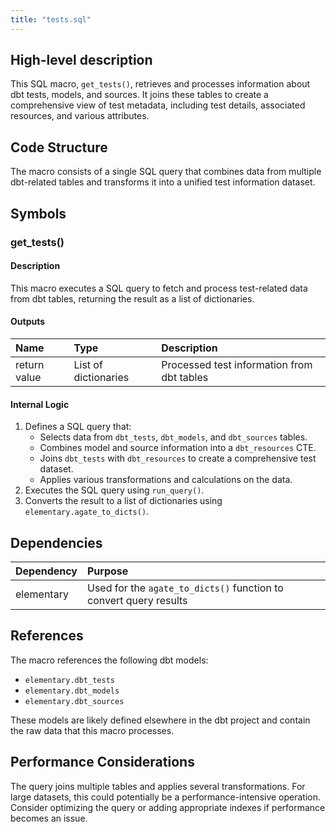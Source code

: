 ```yaml
---
title: "tests.sql"
---
```


## High-level description
This SQL macro, `get_tests()`, retrieves and processes information about dbt tests, models, and sources. It joins these tables to create a comprehensive view of test metadata, including test details, associated resources, and various attributes.

## Code Structure
The macro consists of a single SQL query that combines data from multiple dbt-related tables and transforms it into a unified test information dataset.

## Symbols

### get_tests()
#### Description
This macro executes a SQL query to fetch and process test-related data from dbt tables, returning the result as a list of dictionaries.

#### Outputs
| Name | Type | Description |
|:-----|:-----|:------------|
| return value | List of dictionaries | Processed test information from dbt tables |

#### Internal Logic
1. Defines a SQL query that:
   - Selects data from `dbt_tests`, `dbt_models`, and `dbt_sources` tables.
   - Combines model and source information into a `dbt_resources` CTE.
   - Joins `dbt_tests` with `dbt_resources` to create a comprehensive test dataset.
   - Applies various transformations and calculations on the data.
2. Executes the SQL query using `run_query()`.
3. Converts the result to a list of dictionaries using `elementary.agate_to_dicts()`.

## Dependencies
| Dependency | Purpose |
|:-----------|:--------|
| elementary | Used for the `agate_to_dicts()` function to convert query results |

## References
The macro references the following dbt models:
- `elementary.dbt_tests`
- `elementary.dbt_models`
- `elementary.dbt_sources`

These models are likely defined elsewhere in the dbt project and contain the raw data that this macro processes.

## Performance Considerations
The query joins multiple tables and applies several transformations. For large datasets, this could potentially be a performance-intensive operation. Consider optimizing the query or adding appropriate indexes if performance becomes an issue.